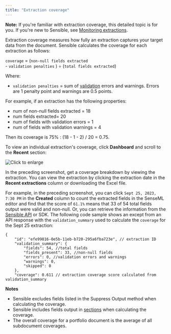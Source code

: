 ```yaml
---
title: "Extraction coverage"
---
```


**Note:** If you're familiar with extraction coverage, this detailed topic is for you. If you're new to Sensible, see [Monitoring extractions](/best-practices/metrics).

Extraction coverage measures how fully an extraction captures your target data from the document. Sensible calculates the coverage for each extraction as follows:

`coverage` \= (`non-null fields extracted` <br/>\- `validation penalties` ) ÷ (`total fields extracted`) 

Where:

* `validation penalties` \= sum of [validation](/best-practices/validate-extractions) errors and warnings. Errors are 1 penalty point and warnings are 0.5 points.

For example, if an extraction has the following properties:

* num of non-null fields extracted = 18
* num fields extracted= 20
* num of fields with validation errors = 1
* num of fields with validation warnings = 4

Then its coverage is 75% : (18 - 1 - 2) / 20 = 0.75\. 

To view an individual extraction's coverage, click **Dashboard** and scroll to the **Recent** section:

![Click to enlarge](/images/dashboard_coverage_1.png)

In the preceding screenshot, get a coverage breakdown by viewing the extraction. You can view the extraction by clicking the extraction date in the **Recent extractions** column or downloading the Excel file.

For example, in the preceding screenshot, you can click `Sept 25, 2023, 7:30 PM` in the **Created** column to count the extracted fields in the SenseML editor and find that the score of `61.1%` means that 33 of 54 total fields output were valid and non-null. Or, you can retrieve the information from the [Sensible API](/api-reference/extraction/retrieve-extractions/retrieve-extraction-by-id) or SDK. The following code sample shows an except from an API response with the `validation_summary` used to calculate the `coverage` for the Sept 25 extraction:

``` 
{
	"id": "efe99816-0e5b-11eb-b720-295a6fba723e", // extraction ID
	"validation_summary": {
		"fields": 54, //total fields
		"fields_present": 33, //non-null fields
		"errors": 0, //validation errors and warnings
		"warnings": 0,
		"skipped": 0
	},
	"coverage": 0.611 // extraction coverage score calculated from validation_summary
```
**Notes**

* Sensible excludes fields listed in the Suppress Output method when calculating the coverage.
* Sensible includes fields output in [sections](/senseml-reference/sections/index) when calculating the coverage.
* The overall coverage for a portfolio document is the average of all subdocument coverages.